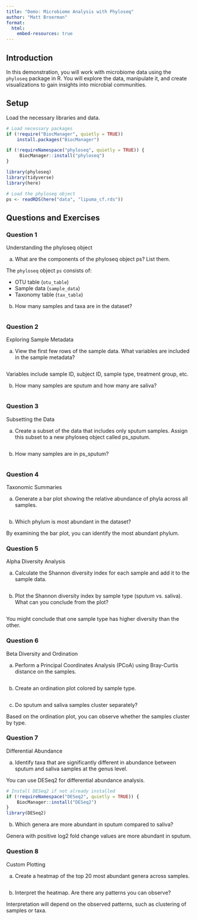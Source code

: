 ```yaml
---
title: "Demo: Microbiome Analysis with Phyloseq"
author: "Matt Broerman"
format: 
  html:
    embed-resources: true
---
```


## Introduction

In this demonstration, you will work with microbiome data using the `phyloseq` package in R. You will explore the data, manipulate it, and create visualizations to gain insights into microbial communities.

## Setup

Load the necessary libraries and data.

```r
# Load necessary packages
if (!require("BiocManager", quietly = TRUE))
    install.packages("BiocManager")

if (!requireNamespace("phyloseq", quietly = TRUE)) {
     BiocManager::install("phyloseq")
}

library(phyloseq)
library(tidyverse)
library(here)

# Load the phyloseq object
ps <- readRDS(here("data", "lipuma_cf.rds"))
```

## Questions and Exercises

### Question 1

Understanding the phyloseq object

a) What are the components of the phyloseq object ps? List them.


The `phyloseq` object `ps` consists of:

- OTU table (`otu_table`)
- Sample data (`sample_data`)
- Taxonomy table (`tax_table`)



b) How many samples and taxa are in the dataset?


```r

```



### Question 2

Exploring Sample Metadata

a) View the first few rows of the sample data. What variables are included in the sample metadata?


```r

```
Variables include sample ID, subject ID, sample type, treatment group, etc.



b) How many samples are sputum and how many are saliva?


```r

```



### Question 3

Subsetting the Data

a) Create a subset of the data that includes only sputum samples. Assign this subset to a new phyloseq object called ps_sputum.



```r

```




b) How many samples are in ps_sputum?


```r

```



### Question 4

Taxonomic Summaries

a) Generate a bar plot showing the relative abundance of phyla across all samples.


```r

```



b) Which phylum is most abundant in the dataset?


By examining the bar plot, you can identify the most abundant phylum.



### Question 5

Alpha Diversity Analysis

a) Calculate the Shannon diversity index for each sample and add it to the sample data.


```r

```



b) Plot the Shannon diversity index by sample type (sputum vs. saliva). What can you conclude from the plot?


```r

```
You might conclude that one sample type has higher diversity than the other.



### Question 6

Beta Diversity and Ordination

a) Perform a Principal Coordinates Analysis (PCoA) using Bray-Curtis distance on the samples.


```r

```



b) Create an ordination plot colored by sample type.


```r

```



c) Do sputum and saliva samples cluster separately?


Based on the ordination plot, you can observe whether the samples cluster by type.



### Question 7

Differential Abundance

a) Identify taxa that are significantly different in abundance between sputum and saliva samples at the genus level.


You can use DESeq2 for differential abundance analysis.

```r
# Install DESeq2 if not already installed
if (!requireNamespace("DESeq2", quietly = TRUE)) {
    BiocManager::install("DESeq2")
}
library(DESeq2)

```



b) Which genera are more abundant in sputum compared to saliva?


Genera with positive log2 fold change values are more abundant in sputum.



### Question 8

Custom Plotting

a) Create a heatmap of the top 20 most abundant genera across samples.


```r

```



b) Interpret the heatmap. Are there any patterns you can observe?


Interpretation will depend on the observed patterns, such as clustering of samples or taxa.


